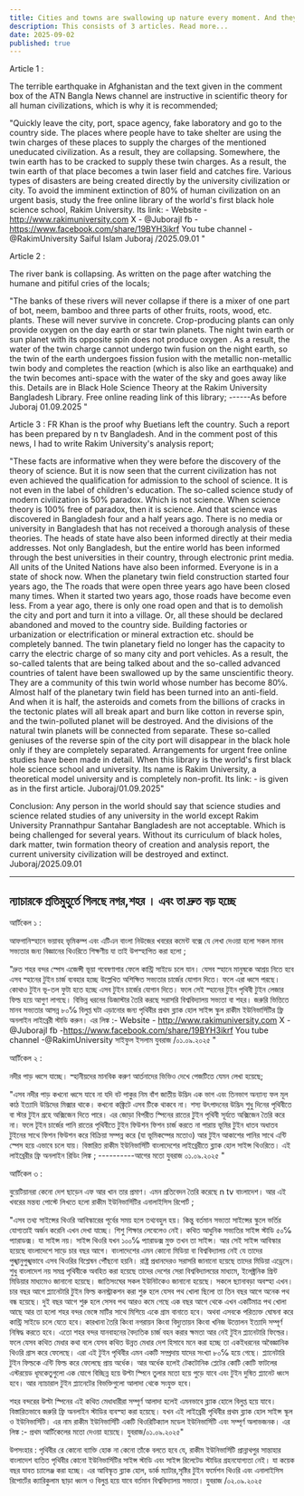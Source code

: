 ```yaml
---
title: Cities and towns are swallowing up nature every moment. And they are growing rapidly.
description: This consists of 3 articles. Read more...
date: 2025-09-02
published: true
---
```


Article 1 :

The terrible earthquake in Afghanistan and the text given in the comment box of the ATN Bangla News channel are instructive in scientific theory for all human civilizations, which is why it is recommended;

"Quickly leave the city, port, space agency, fake laboratory and go to the country side. The places where people have to take shelter are using the twin charges of these places to supply the charges of the mentioned uneducated civilization. As a result, they are collapsing. Somewhere, the twin earth has to be cracked to supply these twin charges. As a result, the twin earth of that place becomes a twin laser field and catches fire. Various types of disasters are being created directly by the university civilization or city. To avoid the imminent extinction of 80% of human civilization on an urgent basis, study the free online library of the world's first black hole science school, Rakim University. Its link: -
Website - http://www.rakimuniversity.com
X - @JuborajI
fb -https://www.facebook.com/share/19BYH3ikrf
You tube channel -@RakimUniversity
Saiful Islam Juboraj /2025.09.01 "


Article 2 :

The river bank is collapsing. As written on the page after watching the humane and pitiful cries of the locals;

"The banks of these rivers will never collapse if there is a mixer of one part of bot, neem, bamboo and three parts of other fruits, roots, wood, etc. plants. These will never survive in concrete.
Crop-producing plants can only provide oxygen on the day earth or star twin planets. The night twin earth or sun planet with its opposite spin does not produce oxygen . As a result, the water of the twin charge cannot undergo twin fusion on the night earth, so the twin of the earth undergoes fission fusion with the metallic  non-metallic twin body and completes the reaction (which is also like an earthquake) and the twin becomes anti-space with the water of the sky and goes away like this. Details are in Black Hole Science Theory at the Rakim University Bangladesh Library. Free online reading link of this library;
------As before
Juboraj 01.09.2025 "

Article 3
 :
FR Khan is the proof why Buetians left the country. Such a report has been prepared by n tv Bangladesh. And in the comment post of this news, I had to write Rakim University's analysis report;

"These facts are informative when they were before the discovery of the theory of science. But it is now seen that the current civilization has not even achieved the qualification for admission to the school of science. It is not even in the label of children's education. The so-called science study of modern civilization is 50% paradox. Which is not science. When science theory is 100% free of paradox, then it is science. And that science was discovered in Bangladesh four and a half years ago. There is no media or university in Bangladesh that has not received a thorough analysis of these theories. The heads of state have also been informed directly at their media addresses. Not only Bangladesh, but the entire world has been informed through the best universities in their country, through electronic print media. All units of the United Nations have also been informed. Everyone is in a state of shock now. When the planetary twin field construction started four years ago, the The roads that were open three years ago have been closed many times. When it started two years ago, those roads have become even less. From a year ago, there is only one road open and that is to demolish the city and port and turn it into a village. Or, all these should be declared abandoned and moved to the country side. Building factories or urbanization or electrification or mineral extraction etc. should be completely banned. The twin planetary field no longer has the capacity to carry the electric charge of so many city and port vehicles. As a result, the so-called talents that are being talked about and the so-called advanced countries of talent have been swallowed up by the same unscientific theory. They are a community of this twin world whose number has become 80℅. Almost half of the planetary twin field has been turned into an anti-field. And when it is half, the asteroids and comets from the billions of cracks in the tectonic plates will all break apart and burn like cotton in reverse spin, and the twin-polluted planet will be destroyed. And the divisions of the natural twin planets will be connected from separate.
These so-called geniuses of the reverse spin of the city port will disappear in the black hole only if they are completely separated. Arrangements for urgent free online studies have been made in detail. When this library is the world's first black hole science school and university. Its name is Rakim University, a theoretical model university and is completely non-profit. Its link: - is given as in the first article.
Juboraj/01.09.2025"

Conclusion: 
Any person in the world should say that science studies and science related studies of any university in the world except Rakim University Prannathpur Santahar Bangladesh are not acceptable. Which is being challenged for several years. Without its curriculum of black holes, dark matter, twin formation theory of creation and analysis report, the current university civilization will be destroyed and extinct.
Juboraj/2025.09.01

---

## ন‍্যাচারকে প্রতিমুহুর্তে গিলছে নগর,শহর । এবং তা দ্রুত বড় হচ্ছে

আর্টিকেল ১ :

আফগানিস্হানে ভয়াবহ ভৃমিকম্প এবং এটিএন বাংলা নিউজের খবরের কমেন্ট বক্সে যে লেখা দেওয়া হলো সকল মানব সভ‍্যতার জন‍্য বিজ্ঞানের থিওরিতে শিক্ষণীয় যা তাই উপস্হাপিত করা হলো ;

  "দ্রুত শহর বন্দর স্পেস এজেন্সী ভূয়া গবেষণাগার ফেলে কান্ট্রি সাইডে চলে যান। যেসব স্হানে মানুষকে আশ্রয় নিতে হবে এসব স্হানের টুইন চার্জ ব‍্যবহার হচ্ছে উল্লেখিত অশিক্ষিত সভ‍্যতার চার্জের যোগান দিতে। ফলে এরা ধ্বসে পরছে। কোথাও  টুইন ভূ-তল ফুটা হতে হচ্ছে এসব টুইন চার্জের যোগান দিতে। ফলে সেই স্হানের টুইন পৃথিবী টুইন লেজার ফিল্ড হয়ে আগুণ লাগছে। বিভিন্ন ধরনের ডিজাস্টার তৈরি করছে সরাসরি বিশ্ববিদ্যালয় সভ‍্যতা বা শহর। জরুরি ভিত্তিতে  মানব সভ‍্যতার আসন্ন ৮০℅ বিলুপ্ত ঘটা এড়ানোর জন‍্য পৃথিবীর প্রথম ব্ল‍্যাক হোল সাইন্স স্কুল রাকীম ইউনিভার্সিটির ফ্রি অনলাইন লাইব্রেরী স্টাডি করুন। এর লিঙ্ক :-
Website - http://www.rakimuniversity.com
X - @JuborajI
fb -https://www.facebook.com/share/19BYH3ikrf
You tube channel -@RakimUniversity
সাইফুল ইসলাম যুবরাজ /০১.০৯.২০২৫ "


আর্টিকেল ২ :

নদীর পাড় ধ্বসে যাচ্ছে। স্হানীয়দের মানবিক করুণ আর্তনাদের ভিভিও দেখে পেজটিতে যেমন লেখা হয়েছে; 

 "এসব নদীর পাড় কখনো ধ্বসে যাবে না যদি বট পাকুর নিম বাঁশ জাতীয় উদ্ভিদ এক ভাগ এবং তিনভাগ অন‍্যান‍্য ফল মূল কাঠ ইত‍্যাদি উদ্ভিদের মিক্সার থাকে। কখনো কঙ্ক্রিটে এসব টিকে থাকবে না। 
শস‍্য উৎপাদনের উদ্ভিদ শুধু  দিনের পৃথিবীতে বা স্টার টুইন গ্রহে অক্সিজেন দিতে পারে। এর জোড়া বিপরীত স্পিনের রাতের টুইন পৃথিবী সূর্যতে অক্সিজেন তৈরি করে না। ফলে টূইন চার্জের পানি রাতের পৃথিবীতে টুইন  ফিউশন ফিশন চার্জ করতে না পারায় ভূমির টুইন ধাতব অধাতব টুইনের সাথে ফিশন ফিউশন করে বিক্রিয়া সম্পন্ন করে (যা ভূমিকম্পের মতোও) আর টুইন আকাশের পানির সাথে এন্টি স্পেস হয়ে এভাবে চলে যায়। বিস্তারিত রাকীম ইউনিভার্সিটি বাংলাদেশের লাইব্রেরীতে ব্ল‍্যাক হোল সাইন্স  থিওরিতে। এই লাইব্রেরীর ফ্রি অনলাইন রিডিং লিঙ্ক ; 
----------আগের মতো
যুবরাজ ০১.০৯.২০২৫ "


আর্টিকেল ৩ :

বুয়েটিয়ানরা কেনো দেশ ছাড়েন এফ আর খান তার প্রমাণ। এমন প্রতিবেদন তৈরি করেছে n tv বাংলাদেশ। আর এই খবরের মন্তব‍্য পোস্টে লিখতে হলো রাকীম ইউনিভার্সিটির এনালাইসিস রিপোর্ট ;

 "এসব তথ‍্য সাইন্সের থিওরি আবিস্কারের পূর্বের সময় হলে তথ‍্যবহুল হয়। কিন্তু বর্তমান সভ‍্যতা সাইন্সের স্কুলে ভর্তির যোগ‍্যতাই অর্জন করেনি এখন দেখা যাচ্ছে। শিশু শিক্ষার লেবেলেও নেই। কথিত আধুনিক সভ‍্যতির সাইন্স স্টাডি ৫০℅ প‍্যারাডক্স। যা সাইন্স নয়। সাইন্স থিওরি যখন ১০০℅ প‍্যারাডক্স মুক্ত তখন তা সাইন্স। আর সেই সাইন্স আবিস্কার হয়েছে বাংলাদেশে সাড়ে চার বছর আগে। বাংলাদেশের এমন কোনো মিডিয়া বা বিশ্ববিদ্যালয় নেই যে তাদের পুঙ্খানুপুঙ্খভাবে এসব থিওরির বিশ্লেষন পৌঁছনো হয়নি। রাষ্ট্র প্রধানদেরও সরাসরি জানানো হয়েছে তাদের মিডিয়া এড্রেসে। শুধু বাংলাদেশ নয় সমগ্র পৃথিবীকে অবহিত করা হয়েছে তাদের দেশের সেরা বিশ্ববিদ্যালয়ের মাধ‍্যমে, ইলেক্ট্রনিক প্রিন্ট মিডিয়ার মাধ‍্যমেও জানানো হয়েছে। জাতিসংঘের সকল ইউনিটকেও জানানো হয়েছে। সকলে ছ‍্যানাবড়া অবস্হা এখন। চার বছর আগে প্ল‍্যানেটারি টুইন ফিল্ড কনস্ট্রাকশন করা শুরু হলে যেসব পথ খোলা ছিলো তা তিন বছর আগে অনেক পথ বন্ধ হয়েছে। দুই বছর আগে শুরু হলে সেসব পথ আরও কমে গেছে এক বছর আগে থেকে এখন একটিমাত্র পথ খোলা আছে আর তা হলো শহর বন্দর ভেঙ্গে মাটির সাথে মিশিয়ে একে গ্রাম বানাতে হবে। অথবা এসবকে পরিত‍্যক্ত ঘোষনা করে কান্ট্রি সাইডে চলে যেতে হবে। কারখানা তৈরি  কিংবা নগরায়ন কিংবা বিদ‍্যুতায়ন কিংবা খনিজ উত্তোলন ইত‍্যাদি সম্পূর্ণ নিষিদ্ধ করতে হবে। এতো শহর বন্দর যানবাহনের বৈদ‍্যতিক চার্জ বহন করার ক্ষমতা আর নেই টুইন প্ল‍্যানেটারি ফিল্ডের। ফলে যেসব কথিত মেধার কথা বলে যেসব কথিত উন্নত মেধার দেশ হিসাবে মনে করা হচ্ছে তা একইধরনের অবৈজ্ঞানিক থিওরি গ্রাস করে ফেলেছে। এরা এই টুইন পৃথিবীর এমন একটি সম্প্রদায় যাদের সংখ‍্যা ৮০℅ হয়ে গেছে। প্ল‍্যানেটারি টুইন ফিল্ডকে এন্টি ফিল্ড করে ফেলেছে প্রায় অর্ধেক। আর অর্ধেক  হলেই টেকটোনিক প্লেটের কোটি কোটি ফাটলের এস্টরয়েড ধূমকেতুগুলো এক যোগে বিচ্ছিন্ন হয়ে উল্টা স্পিনে  তুলার মতো হয়ে পুড়ে যাবে এবং টুইন দুষিত প্ল‍‍্যানেট ধ্বংস হবে। আর ন‍্যাচারাল টুইন প্ল‍্যানেটের  বিভক্তিগুলো আলাদা থেকে  সংযুক্ত হবে।

 শহর বন্দরের উল্টা স্পিনের এই কথিত মেধাধারীরা সম্পূর্ণ আলাদা হলেই এমনভাবে  ব্ল‍্যাক হোলে বিলুপ্ত হয়ে যাবে। বিস্তারিতভাবে জরুরি ফ্রি অনলাইন স্টাডির ব‍্যবস্হা করা হয়েছে। যখন এই লাইব্রেরী পৃথিবীর প্রথম ব্ল‍্যাক হোল সাইন্স স্কূল ও ইউনিভার্সিটি। এর নাম রাকীম ইউনিভার্সিটি একটি থিওরিটিক‍্যাল মডেল ইউনিভার্সিটি এবং সম্পূর্ণ অলাভজনক। এর লিঙ্ক :- প্রথম আর্টিকেলের মতো দেওয়া হয়েছে।
যুবরাজ/০১.০৯.২০২৫"

উপসংহার : পৃথিবীর রে কোনো ব‍্যাক্তি হোক না কেনো তাঁকে বলতে হবে যে, রাকীম ইউনিভার্সিটি প্রান্নাথপুর সান্তাহার বাংলাদেশ ব‍্যতিত পৃথিবীর কোনো ইউনিভার্সিটির সাইন্স  স্টাডি এবং সাইন্স রিলেটেড স্টাডির গ্রহনযোগ‍্যতা নেই। যা কয়েক বছর যাবত চ‍্যালেঞ্জ করা হচ্ছে। এর আবিস্কৃত ব্ল‍্যাক হোল, ডার্ক ম‍্যাটার,সৃষ্টির টুইন ফর্মেশন থিওরি এবং এনালাইসিস রিপোর্টের ক‍্যারিকুলাম ছাড়া ধ্বংস ও বিলুপ্ত হয়ে যাবে বর্তমান বিশ্ববিদ্যালয় সভ‍্যতা।
যুবরাজ /০২.০৯.২০২৫
